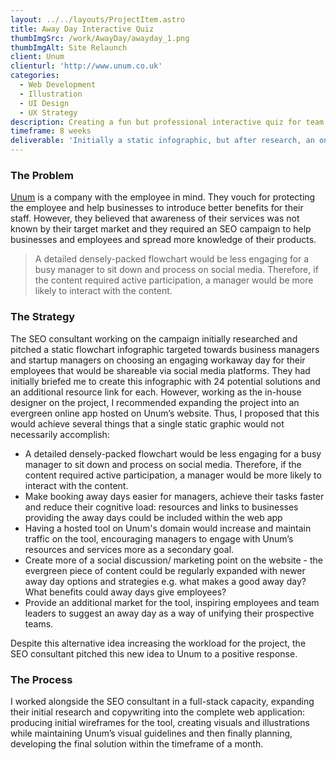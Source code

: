 ```yaml
---
layout: ../../layouts/ProjectItem.astro
title: Away Day Interactive Quiz
thumbImgSrc: /work/AwayDay/awayday_1.png
thumbImgAlt: Site Relaunch
client: Unum
clienturl: 'http://www.unum.co.uk'
categories:
  - Web Development
  - Illustration
  - UI Design
  - UX Strategy
description: Creating a fun but professional interactive quiz for team managers.
timeframe: 8 weeks
deliverable: 'Initially a static infographic, but after research, an online web app'
---
```


### The Problem

[Unum](https://www.unum.co.uk/) is a company with the employee in mind. They vouch for protecting the employee and help businesses to introduce better benefits for their staff. However, they believed that awareness of their services was not known by their target market and they required an SEO campaign to help businesses and employees and spread more knowledge of their products. 

> A detailed densely-packed flowchart would be less engaging for a busy manager to sit down and process on social media.  Therefore, if the content required active participation, a manager would be more likely to interact with the content.

### The Strategy

The SEO consultant working on the campaign initially researched and pitched a static flowchart infographic targeted towards business managers and startup managers on choosing an engaging workaway day for their employees that would be shareable via social media platforms. They had initially briefed me to create this infographic with 24 potential solutions and an additional resource link for each. However, working as the in-house designer on the project, I recommended expanding the project into an evergreen online app hosted on Unum’s website. Thus, I proposed that this would achieve several things that a single static graphic would not necessarily accomplish:

* A detailed densely-packed flowchart would be less engaging for a busy manager to sit down and process on social media.  Therefore, if the content required active participation, a manager would be more likely to interact with the content.
* Make booking away days easier for managers, achieve their tasks faster and reduce their cognitive load: resources and links to businesses providing the away days could be included within the web app 
* Having a hosted tool on Unum's domain would increase and maintain traffic on the tool, encouraging managers to engage with Unum’s resources and services more as a secondary goal.
* Create more of a social discussion/ marketing point on the website - the evergreen piece of content could be regularly expanded with newer away day options and strategies e.g. what makes a good away day? What benefits could away days give employees?
* Provide an additional market for the tool, inspiring employees and team leaders to suggest an away day as a way of unifying their prospective teams.

Despite this alternative idea increasing the workload for the project, the SEO consultant pitched this new idea to Unum to a positive response.

### The Process

I worked alongside the SEO consultant in a full-stack capacity, expanding their initial research and copywriting into the complete web application: producing initial wireframes for the tool, creating visuals and illustrations while maintaining Unum’s visual guidelines and then finally planning, developing the final solution within the timeframe of a month.


<caseStudyImage imgSrc="/work/AwayDay/unum_2.png" 
imgAlt="Screenshot of the tool in action" 
imgCaption="Each question included within the quiz covered a particular aspect of away days, including whether the away day was for physical activity, or a relaxing one." />

<caseStudyImage imgSrc="/work/AwayDay/unum_3.png" 
imgAlt="Screenshot of the tool in action" 
imgCaption="Based on the questions answered, the site would then reveal the final recommended away day, a short description and a direct link to find out more about booking the away day." />

<caseStudyImage imgSrc="/work/AwayDay/unum_3.png" 
imgAlt="Screenshot of the tool in action" 
imgCaption="If the user isn't happy with their final result, clicking on the 'All Results' link at the top of the page reveals more away day options to choose from." />
